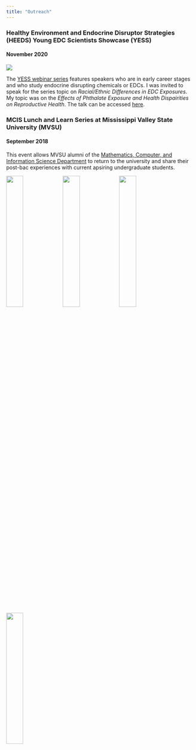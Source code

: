 ```yaml
---
title: "Outreach"
---
```

### Healthy Environment and Endocrine Disruptor Strategies (HEEDS) Young EDC Scientists Showcase (YESS)
#### November 2020

![](wordcloud.png)

The [YESS webinar series](https://www.healthandenvironment.org/our-work/webinars/heeds-young-edc-scientists-showcase-(yess)) features speakers who are in early career stages and who study endocrine disrupting chemicals or EDCs. I was invited to speak for the series topic on *Racial/Ethnic Differences in EDC Exposures*. My topic was on the *Effects of Phthalate Exposure and Health Dispairities on Reproductive Health*. The talk can be accessed [here](https://www.youtube.com/watch?v=KEb64xjsQUk&feature=emb_logo).

### MCIS Lunch and Learn Series at Mississippi Valley State University (MVSU)
#### September 2018

This event allows MVSU alumni of the [Mathematics, Computer, and Information Science Department](http://mcis.mvsu.edu) to return to the university and share their post-bac experiences with current apsiring undergraduate students.

![](images/lunchlearn/P1070364.JPG){width=30%}![](images/lunchlearn/P1070366.JPG){width=30%}![](images/lunchlearn/P1070367.JPG){width=30%}![](images/lunchlearn/P1070370.JPG){width=30%}
